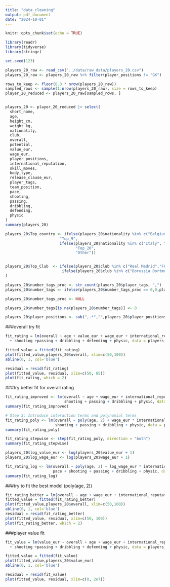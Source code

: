 ```yaml
---
title: "data_cleaning"
output: pdf_document
date: "2024-10-01"
---
```


```r
knitr::opts_chunk$set(echo = TRUE)
```

```R
library(readr)
library(tidyverse)
library(stringr)
```

```R
set.seed(123)

players_20_raw <- read_csv("../data/raw_data/players_20.csv")
players_20_raw <- players_20_raw %>% filter(player_positions != "GK")

rows_to_keep <- floor(0.3 * nrow(players_20_raw))
sampled_rows <- sample(1:nrow(players_20_raw), size = rows_to_keep)
player_20_reduced <- players_20_raw[sampled_rows, ]


players_20 <- player_20_reduced |> select(
  short_name,
  age,
  height_cm,
  weight_kg, 
  nationality,
  club,
  overall,
  potential,
  value_eur,
  wage_eur,
  player_positions,
  international_reputation,
  skill_moves,
  body_type,
  release_clause_eur,
  player_tags,
  team_position,
  pace,
  shooting,
  passing,
  dribbling,
  defending,
  physic
)
summary(players_20)

```


```R
players_20$Top_country <- ifelse(players_20$nationality %in% c("Belgium", "France", "Brazil","England","Portugal","Spain","Argentina","Uruguay","Mexico"), 
                        "Top_9", 
                        ifelse(players_20$nationality %in% c("Italy", "Croatia","Denmark","Germany","Netherlands","Colombia","Switzerland","Chile","Wales","Poland","Senegal","Sweden"), 
                               "Top_20", 
                               "Other"))


players_20$Top_Club  <- ifelse(players_20$club %in% c("Real Madrid","FC Barcelona","Bayern Munich","Atlético Madrid","Juventus","Manchester City","Paris Saint-Germain","Liverpool","Sevilla FC","Arsenal"),"Top_10",
                         ifelse(players_20$club %in% c("Borussia Dortmund","Manchester United","Chelsea FC","FC Porto","Tottenham Hotspur","AS Roma","Napoli","Benfica","Shakhtar Donetsk","Zenit St. Petersburg"),"Top_20","other")
)

```


```R

players_20$number_tags_proc <- str_count(players_20$player_tags, ",")
players_20$number_tags <- ifelse(players_20$number_tags_proc == 0,0,players_20$number_tags_proc + 1)

players_20$number_tags_proc <- NULL

players_20$number_tags[is.na(players_20$number_tags)] <- 0

```

```R
players_20$player_positions <- sub(",.*","",players_20$player_positions)
```

###overall try fit
```R
fit_rating = lm(overall ~ age + value_eur + wage_eur + international_reputation +pace
  + shooting +passing + dribbling + defending + physic, data = players_20)

```

```R
fitted_value = fitted(fit_rating)
plot(fitted_value,players_20$overall, xlim=c(50,100))
abline(0, 1, col='blue')
```

```R
residual = resid(fit_rating)
plot(fitted_value, residual, xlim=c(50, 85))
plot(fit_rating, which = 2)
```
###try better fit for overall rating
```R


fit_rating_improved <- lm(overall ~ age + wage_eur + international_reputation + pace + 
                          shooting + passing + dribbling + physic, data = players_20)
summary(fit_rating_improved)

# Step 3: Introduce interaction terms and polynomial terms
fit_rating_poly <- lm(overall ~ poly(age, 2) + wage_eur * international_reputation + pace +
                      shooting + passing + dribbling + physic, data = players_20)
summary(fit_rating_poly)


```
```R
fit_rating_stepwise <- step(fit_rating_poly, direction = "both")
summary(fit_rating_stepwise)

players_20$log_value_eur <- log(players_20$value_eur + 1)
players_20$log_wage_eur <- log(players_20$wage_eur + 1)

fit_rating_log <- lm(overall ~ poly(age, 2) + log_wage_eur * international_reputation + 
                     pace + shooting + passing + dribbling + physic, data = players_20)
summary(fit_rating_log)

```
###try to fit the best model (poly(age, 2))
```R


fit_rating_better = lm(overall ~ age + wage_eur + international_reputation +passing + physic, data = players_20)
fitted_value = fitted(fit_rating_better)
plot(fitted_value,players_20$overall, xlim=c(50,100))
abline(0, 1, col='blue')
residual = resid(fit_rating_better)
plot(fitted_value, residual, xlim=c(50, 100))
plot(fit_rating_better, which = 2)

```
###player value fit
```R
fit_value = lm(value_eur ~ overall + age + wage_eur + international_reputation +pace
  + shooting +passing + dribbling + defending + physic, data = players_20)

fitted_value = fitted(fit_value)
plot(fitted_value,players_20$value_eur)
abline(0, 1, col='blue')
```

```R
residual = resid(fit_value)
plot(fitted_value, residual, xlim=c(0, 2e7))
```